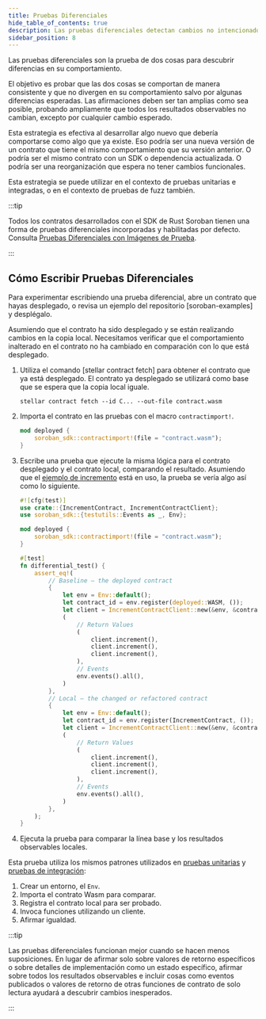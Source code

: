 ```yaml
---
title: Pruebas Diferenciales
hide_table_of_contents: true
description: Las pruebas diferenciales detectan cambios no intencionados.
sidebar_position: 8
---
```


Las pruebas diferenciales son la prueba de dos cosas para descubrir diferencias en su comportamiento.

El objetivo es probar que las dos cosas se comportan de manera consistente y que no divergen en su comportamiento salvo por algunas diferencias esperadas. Las afirmaciones deben ser tan amplias como sea posible, probando ampliamente que todos los resultados observables no cambian, excepto por cualquier cambio esperado.

Esta estrategia es efectiva al desarrollar algo nuevo que debería comportarse como algo que ya existe. Eso podría ser una nueva versión de un contrato que tiene el mismo comportamiento que su versión anterior. O podría ser el mismo contrato con un SDK o dependencia actualizada. O podría ser una reorganización que espera no tener cambios funcionales.

Esta estrategia se puede utilizar en el contexto de pruebas unitarias e integradas, o en el contexto de pruebas de fuzz también.

:::tip

Todos los contratos desarrollados con el SDK de Rust Soroban tienen una forma de pruebas diferenciales incorporadas y habilitadas por defecto. Consulta [Pruebas Diferenciales con Imágenes de Prueba].

:::

## Cómo Escribir Pruebas Diferenciales

Para experimentar escribiendo una prueba diferencial, abre un contrato que hayas desplegado, o revisa un ejemplo del repositorio [soroban-examples] y desplégalo.

Asumiendo que el contrato ha sido desplegado y se están realizando cambios en la copia local. Necesitamos verificar que el comportamiento inalterado en el contrato no ha cambiado en comparación con lo que está desplegado.

1. Utiliza el comando [stellar contract fetch] para obtener el contrato que ya está desplegado. El contrato ya desplegado se utilizará como base que se espera que la copia local iguale.

   ```shell
   stellar contract fetch --id C... --out-file contract.wasm
   ```

2. Importa el contrato en las pruebas con el macro `contractimport!`.

   ```rust
   mod deployed {
       soroban_sdk::contractimport!(file = "contract.wasm");
   }
   ```

3. Escribe una prueba que ejecute la misma lógica para el contrato desplegado y el contrato local, comparando el resultado. Asumiendo que el [ejemplo de incremento] está en uso, la prueba se vería algo así como lo siguiente.

   ```rust
   #![cfg(test)]
   use crate::{IncrementContract, IncrementContractClient};
   use soroban_sdk::{testutils::Events as _, Env};

   mod deployed {
       soroban_sdk::contractimport!(file = "contract.wasm");
   }

   #[test]
   fn differential_test() {
       assert_eq!(
           // Baseline – the deployed contract
           {
               let env = Env::default();
               let contract_id = env.register(deployed::WASM, ());
               let client = IncrementContractClient::new(&env, &contract_id);
               (
                   // Return Values
                   (
                       client.increment(),
                       client.increment(),
                       client.increment(),
                   ),
                   // Events
                   env.events().all(),
               )
           },
           // Local – the changed or refactored contract
           {
               let env = Env::default();
               let contract_id = env.register(IncrementContract, ());
               let client = IncrementContractClient::new(&env, &contract_id);
               (
                   // Return Values
                   (
                       client.increment(),
                       client.increment(),
                       client.increment(),
                   ),
                   // Events
                   env.events().all(),
               )
           },
       );
   }
   ```

4. Ejecuta la prueba para comparar la línea base y los resultados observables locales.

Esta prueba utiliza los mismos patrones utilizados en [pruebas unitarias] y [pruebas de integración]:

1. Crear un entorno, el `Env`.
2. Importa el contrato Wasm para comparar.
3. Registra el contrato local para ser probado.
4. Invoca funciones utilizando un cliente.
5. Afirmar igualdad.

:::tip

Las pruebas diferenciales funcionan mejor cuando se hacen menos suposiciones. En lugar de afirmar solo sobre valores de retorno específicos o sobre detalles de implementación como un estado específico, afirmar sobre todos los resultados observables e incluir cosas como eventos publicados o valores de retorno de otras funciones de contrato de solo lectura ayudará a descubrir cambios inesperados.

:::

[Comenzar]: ../../smart-contracts/comenzar
[ejemplo de incremento]: https://github.com/stellar/soroban-examples/blob/main/increment/src/lib.rs
[Pruebas Diferenciales con Imágenes de Prueba]: ./differential-tests-with-test-snapshots.mdx
[fetch de contrato stellar]: ../../../tools/cli/stellar-cli.mdx#stellar-contract-fetch
[pruebas de integración]: ./integration-tests.mdx
[pruebas unitarias]: ./unit-tests.mdx
[stellar/rs-soroban-sdk#1360]: https://github.com/stellar/rs-soroban-sdk/issues/1360
